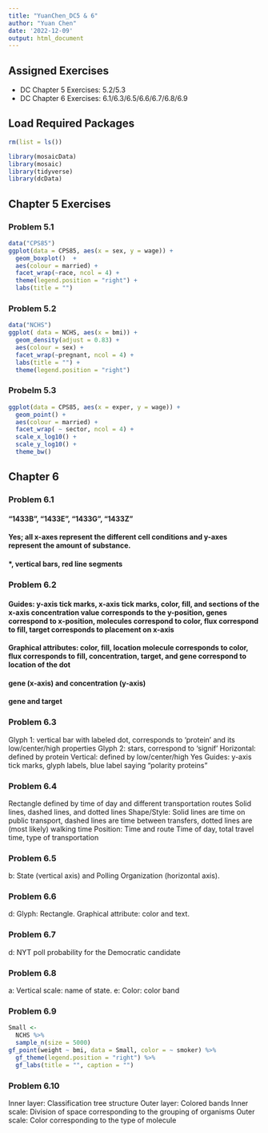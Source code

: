 ```yaml
---
title: "YuanChen_DC5 & 6"
author: "Yuan Chen"
date: '2022-12-09'
output: html_document
---
```


## Assigned Exercises

- DC Chapter 5 Exercises:   5.2/5.3
- DC Chapter 6 Exercises:   6.1/6.3/6.5/6.6/6.7/6.8/6.9

## Load Required Packages

```r
rm(list = ls())

library(mosaicData)
library(mosaic)
library(tidyverse)
library(dcData)
```

## Chapter 5 Exercises

### Problem 5.1
```r
data("CPS85")
ggplot(data = CPS85, aes(x = sex, y = wage)) + 
  geom_boxplot()  + 
  aes(colour = married) + 
  facet_wrap(~race, ncol = 4) + 
  theme(legend.position = "right") + 
  labs(title = "")
```

### Problem 5.2
```r
data("NCHS")
ggplot( data = NCHS, aes(x = bmi)) + 
  geom_density(adjust = 0.83) + 
  aes(colour = sex) + 
  facet_wrap(~pregnant, ncol = 4) + 
  labs(title = "") + 
  theme(legend.position = "right") 

```

### Probelm 5.3

```r
ggplot(data = CPS85, aes(x = exper, y = wage)) +
  geom_point() + 
  aes(colour = married) +
  facet_wrap( ~ sector, ncol = 4) +
  scale_x_log10() +
  scale_y_log10() +
  theme_bw()
```


## Chapter 6

### Problem 6.1
#### “1433B”, “1433E”, “1433G”, “1433Z”
#### Yes; all x-axes represent the different cell conditions and y-axes represent the amount of substance.
#### *, vertical bars, red line segments

### Problem 6.2
#### Guides: y-axis tick marks, x-axis tick marks, color, fill, and sections of the x-axis concentration value corresponds to the y-position, genes correspond to x-position, molecules correspond to color, flux correspond to fill, target corresponds to placement on x-axis

#### Graphical attributes: color, fill, location molecule corresponds to color, flux corresponds to fill, concentration, target, and gene correspond to location of the dot

#### gene (x-axis) and concentration (y-axis)

#### gene and target

### Problem 6.3
Glyph 1: vertical bar with labeled dot, corresponds to ‘protein’ and its low/center/high properties
Glyph 2: stars, correspond to ‘signif’
Horizontal: defined by protein
Vertical: defined by low/center/high
Yes
Guides: y-axis tick marks, glyph labels, blue label saying “polarity proteins”

### Problem 6.4
Rectangle defined by time of day and different transportation routes
Solid lines, dashed lines, and dotted lines
Shape/Style: Solid lines are time on public transport, dashed lines are time between transfers, dotted lines are (most likely) walking time
Position: Time and route
Time of day, total travel time, type of transportation

### Problem 6.5
b: State (vertical axis) and Polling Organization (horizontal axis).

### Problem 6.6
d: Glyph: Rectangle. Graphical attribute: color and text.

### Problem 6.7
d: NYT poll probability for the Democratic candidate

### Problem 6.8
a: Vertical scale: name of state. e: Color: color band

### Problem 6.9
```r
Small <-
  NCHS %>%
  sample_n(size = 5000)
gf_point(weight ~ bmi, data = Small, color = ~ smoker) %>% 
  gf_theme(legend.position = "right") %>% 
  gf_labs(title = "", caption = "")
```
### Problem 6.10
Inner layer: Classification tree structure Outer layer: Colored bands
Inner scale: Division of space corresponding to the grouping of organisms Outer scale: Color corresponding to the type of molecule

